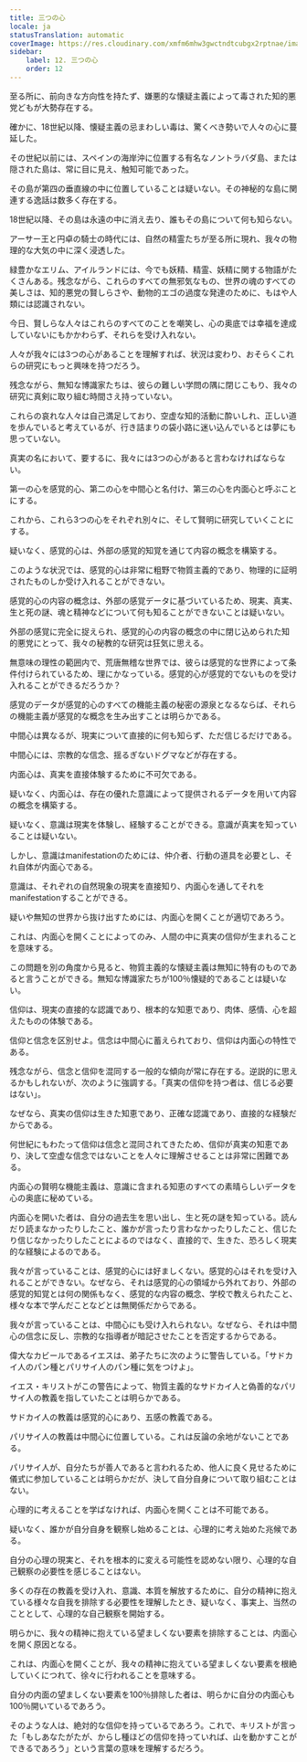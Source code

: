 ```yaml
---
title: 三つの心
locale: ja
statusTranslation: automatic
coverImage: https://res.cloudinary.com/xmfm6mhw3gwctndtcubgx2rptnae/image/upload/v1741354419/small_cover_la_gran_rebelion_28716e29d2.webp
sidebar:
    label: 12. 三つの心
    order: 12
---
```

至る所に、前向きな方向性を持たず、嫌悪的な懐疑主義によって毒された知的悪党どもが大勢存在する。

確かに、18世紀以降、懐疑主義の忌まわしい毒は、驚くべき勢いで人々の心に蔓延した。

その世紀以前には、スペインの海岸沖に位置する有名なノントラバダ島、または隠された島は、常に目に見え、触知可能であった。

その島が第四の垂直線の中に位置していることは疑いない。その神秘的な島に関連する逸話は数多く存在する。

18世紀以降、その島は永遠の中に消え去り、誰もその島について何も知らない。

アーサー王と円卓の騎士の時代には、自然の精霊たちが至る所に現れ、我々の物理的な大気の中に深く浸透した。

緑豊かなエリム、アイルランドには、今でも妖精、精霊、妖精に関する物語がたくさんある。残念ながら、これらのすべての無邪気なもの、世界の魂のすべての美しさは、知的悪党の賢しらさや、動物的エゴの過度な発達のために、もはや人類には認識されない。

今日、賢しらな人々はこれらのすべてのことを嘲笑し、心の奥底では幸福を達成していないにもかかわらず、それらを受け入れない。

人々が我々には3つの心があることを理解すれば、状況は変わり、おそらくこれらの研究にもっと興味を持つだろう。

残念ながら、無知な博識家たちは、彼らの難しい学問の隅に閉じこもり、我々の研究に真剣に取り組む時間さえ持っていない。

これらの哀れな人々は自己満足しており、空虚な知的活動に酔いしれ、正しい道を歩んでいると考えているが、行き詰まりの袋小路に迷い込んでいるとは夢にも思っていない。

真実の名において、要するに、我々には3つの心があると言わなければならない。

第一の心を感覚的心、第二の心を中間心と名付け、第三の心を内面心と呼ぶことにする。

これから、これら3つの心をそれぞれ別々に、そして賢明に研究していくことにする。

疑いなく、感覚的心は、外部の感覚的知覚を通じて内容の概念を構築する。

このような状況では、感覚的心は非常に粗野で物質主義的であり、物理的に証明されたものしか受け入れることができない。

感覚的心の内容の概念は、外部の感覚データに基づいているため、現実、真実、生と死の謎、魂と精神などについて何も知ることができないことは疑いない。

外部の感覚に完全に捉えられ、感覚的心の内容の概念の中に閉じ込められた知的悪党にとって、我々の秘教的な研究は狂気に思える。

無意味の理性の範囲内で、荒唐無稽な世界では、彼らは感覚的な世界によって条件付けられているため、理にかなっている。感覚的心が感覚的でないものを受け入れることができるだろうか？

感覚のデータが感覚的心のすべての機能主義の秘密の源泉となるならば、それらの機能主義が感覚的な概念を生み出すことは明らかである。

中間心は異なるが、現実について直接的に何も知らず、ただ信じるだけである。

中間心には、宗教的な信念、揺るぎないドグマなどが存在する。

内面心は、真実を直接体験するために不可欠である。

疑いなく、内面心は、存在の優れた意識によって提供されるデータを用いて内容の概念を構築する。

疑いなく、意識は現実を体験し、経験することができる。意識が真実を知っていることは疑いない。

しかし、意識はmanifestationのためには、仲介者、行動の道具を必要とし、それ自体が内面心である。

意識は、それぞれの自然現象の現実を直接知り、内面心を通してそれをmanifestationすることができる。

疑いや無知の世界から抜け出すためには、内面心を開くことが適切であろう。

これは、内面心を開くことによってのみ、人間の中に真実の信仰が生まれることを意味する。

この問題を別の角度から見ると、物質主義的な懐疑主義は無知に特有のものであると言うことができる。無知な博識家たちが100％懐疑的であることは疑いない。

信仰は、現実の直接的な認識であり、根本的な知恵であり、肉体、感情、心を超えたものの体験である。

信仰と信念を区別せよ。信念は中間心に蓄えられており、信仰は内面心の特性である。

残念ながら、信念と信仰を混同する一般的な傾向が常に存在する。逆説的に思えるかもしれないが、次のように強調する。「真実の信仰を持つ者は、信じる必要はない」。

なぜなら、真実の信仰は生きた知恵であり、正確な認識であり、直接的な経験だからである。

何世紀にもわたって信仰は信念と混同されてきたため、信仰が真実の知恵であり、決して空虚な信念ではないことを人々に理解させることは非常に困難である。

内面心の賢明な機能主義は、意識に含まれる知恵のすべての素晴らしいデータを心の奥底に秘めている。

内面心を開いた者は、自分の過去生を思い出し、生と死の謎を知っている。読んだり読まなかったりしたこと、誰かが言ったり言わなかったりしたこと、信じたり信じなかったりしたことによるのではなく、直接的で、生きた、恐ろしく現実的な経験によるのである。

我々が言っていることは、感覚的心には好ましくない。感覚的心はそれを受け入れることができない。なぜなら、それは感覚的心の領域から外れており、外部の感覚的知覚とは何の関係もなく、感覚的な内容の概念、学校で教えられたこと、様々な本で学んだことなどとは無関係だからである。

我々が言っていることは、中間心にも受け入れられない。なぜなら、それは中間心の信念に反し、宗教的な指導者が暗記させたことを否定するからである。

偉大なカビールであるイエスは、弟子たちに次のように警告している。「サドカイ人のパン種とパリサイ人のパン種に気をつけよ」。

イエス・キリストがこの警告によって、物質主義的なサドカイ人と偽善的なパリサイ人の教義を指していたことは明らかである。

サドカイ人の教義は感覚的心にあり、五感の教義である。

パリサイ人の教義は中間心に位置している。これは反論の余地がないことである。

パリサイ人が、自分たちが善人であると言われるため、他人に良く見せるために儀式に参加していることは明らかだが、決して自分自身について取り組むことはない。

心理的に考えることを学ばなければ、内面心を開くことは不可能である。

疑いなく、誰かが自分自身を観察し始めることは、心理的に考え始めた兆候である。

自分の心理の現実と、それを根本的に変える可能性を認めない限り、心理的な自己観察の必要性を感じることはない。

多くの存在の教義を受け入れ、意識、本質を解放するために、自分の精神に抱えている様々な自我を排除する必要性を理解したとき、疑いなく、事実上、当然のこととして、心理的な自己観察を開始する。

明らかに、我々の精神に抱えている望ましくない要素を排除することは、内面心を開く原因となる。

これは、内面心を開くことが、我々の精神に抱えている望ましくない要素を根絶していくにつれて、徐々に行われることを意味する。

自分の内面の望ましくない要素を100％排除した者は、明らかに自分の内面心も100％開いているであろう。

そのような人は、絶対的な信仰を持っているであろう。これで、キリストが言った「もしあなたがたが、からし種ほどの信仰を持っていれば、山を動かすことができるであろう」という言葉の意味を理解するだろう。

